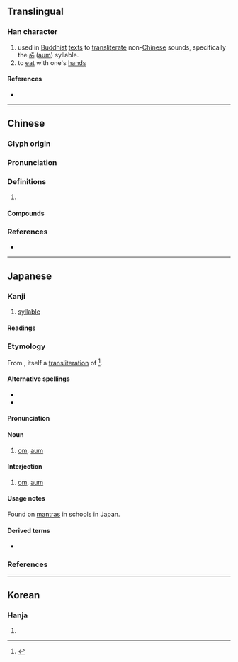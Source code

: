 {{character info/new}}
==Translingual==

===Han character===
{{Han char|rn=30|rad=口|as=08|sn=11|four=64016|canj=RKLU|ids=⿰口奄}}

# used in [[Buddhist]] [[text]]s to [[transliterate]] non-[[Chinese]] sounds, specifically the [[ॐ]] ([[aum]]) syllable.
# to [[eat]] with one's [[hand]]s

====References====
* {{Han ref|kx=0193.270|dkj=03770|dj=0414.060|hdz=10638.140|uh=5535|ud=21813|bh=D47B|bd=54395}}

----

==Chinese==
{{zh-forms}}

===Glyph origin===
{{Han etym}}

===Pronunciation===
{{zh-pron
|m=ǎn
|c=am2
|mc=y
|oc=y
|cat=
}}

===Definitions===
{{zh-hanzi}}

# {{rfdef|zh}}

====Compounds====
{{zh-der|唵噆}}

===References===
* {{R:yue:mfccd}}

----

==Japanese==

===Kanji===
{{ja-kanji|grade=|rs=口08}}
# [[syllable]]

====Readings====
{{rfv-pronunciation|ja}}
{{ja-readings
|goon=おん<おん<おむ
|kanon=あん<あん<あむ
|kun=ふく-む
}}

===Etymology===
{{ja-kanjitab|おん|yomi=on}}
From {{etyl|ltc|ja|sort=おん}} {{m|ltc|唵|tr=ʔʌm<sup>X</sup>}}, itself a [[transliteration]] of {{etyl|sa|ja|sort=おん}} {{m|sa|ॐ}}<ref name="DJR">{{R:Daijirin}}</ref>.

====Alternative spellings====
* {{ja-r|阿%吽|あ%うん}}
* {{ja-r|オーム}}

====Pronunciation====
{{ja-pron|おん|y=goon}}

====Noun====
{{ja-noun|おん|オン}}
# {{lb|ja|Buddhism|sort=おん}} [[om]], [[aum]]

====Interjection====
{{ja-pos|interjection|おん|オン}}
# {{lb|ja|Buddhism|sort=おん}} [[om]], [[aum]]

====Usage notes====
Found on [[mantra]]s in {{ll|ja|密教|esoteric Buddhist}} schools in Japan.

====Derived terms====
* {{ja-r|唵%麽%抳%鉢%納%麽%吽|オン% マ%ニ % ハン%ド%マ% ウン|[[om mani padme hum|oṃ maṇi padme hūṃ]]}}

===References===
<references/>

----

==Korean==

===Hanja===
{{ko-hanja|hangeul=[[암]], [[옴]]|rv=am, om|mr=am, om}}

# {{defn|lang=ko|sort=口08}}